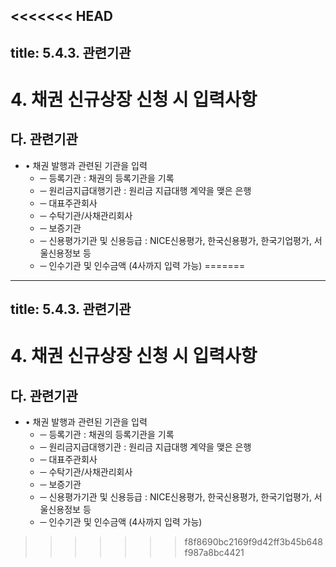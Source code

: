 <<<<<<< HEAD
---
title: 5.4.3. 관련기관
---
# 4. 채권 신규상장 신청 시 입력사항

## 다. 관련기관

* • 채권 발행과 관련된 기관을 입력
    * ─ 등록기관 : 채권의 등록기관을 기록
    * ─ 원리금지급대행기관 : 원리금 지급대행 계약을 맺은 은행
    * ─ 대표주관회사
    * ─ 수탁기관/사채관리회사 
    * ─ 보증기관
    * ─ 신용평가기관 및 신용등급 : NICE신용평가, 한국신용평가, 한국기업평가, 서울신용정보 등
    * ─ 인수기관 및 인수금액 (4사까지 입력 가능)
=======
---
title: 5.4.3. 관련기관
---
# 4. 채권 신규상장 신청 시 입력사항

## 다. 관련기관

* • 채권 발행과 관련된 기관을 입력
    * ─ 등록기관 : 채권의 등록기관을 기록
    * ─ 원리금지급대행기관 : 원리금 지급대행 계약을 맺은 은행
    * ─ 대표주관회사
    * ─ 수탁기관/사채관리회사 
    * ─ 보증기관
    * ─ 신용평가기관 및 신용등급 : NICE신용평가, 한국신용평가, 한국기업평가, 서울신용정보 등
    * ─ 인수기관 및 인수금액 (4사까지 입력 가능)
>>>>>>> f8f8690bc2169f9d42ff3b45b648f987a8bc4421
